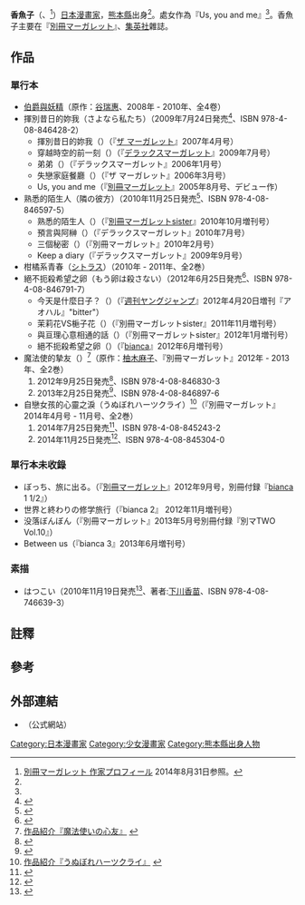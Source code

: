 '''香魚子'''（{{lang-ja|あゆこ}}、{{bd||7月30日||}}<ref name="profile">[http://betsuma.shueisha.co.jp/comics/profile.html#ayuko 別冊マーガレット 作家プロフィール] {{webarchive|url=https://web.archive.org/web/20150904075355/http://betsuma.shueisha.co.jp/comics/profile.html |date=2015-09-04 }} 2014年8月31日参照。</ref>）[[日本|日本]][[漫畫家|漫畫家]]，[[熊本縣|熊本縣]]出身<ref name="profile" />。處女作為『Us, you and me』<ref name="profile" />。香魚子主要在『[[別冊マーガレット|別冊マーガレット]]』、[[集英社|集英社]]雜誌。

== 作品 ==
=== 單行本 ===
* [[伯爵與妖精|伯爵與妖精]]（原作：[[谷瑞惠|谷瑞惠]]、2008年 - 2010年、全4卷）
* 揮別昔日的妳我（さよなら私たち）（2009年7月24日発売<ref>{{Cite web |url=http://books.shueisha.co.jp/CGI/search/syousai_put.cgi?isbn_cd=978-4-08-846428-2&mode=1 |title=さよなら私たち｜香魚子｜マーガレットコミックス｜BOOKNAVI |publisher=集英社 |accessdate=2014-11-27 |archive-date=2018-10-28 |archive-url=https://web.archive.org/web/20181028231409/http://books.shueisha.co.jp/items/contents.html?isbn=978-4-08-846428-2&mode=1 |dead-url=no }}</ref>、ISBN 978-4-08-846428-2）
** 揮別昔日的妳我（{{lang|ja|さよなら私たち}}）（『[[ザ_マーガレット|ザ マーガレット]]』2007年4月号）
** 穿越時空的前一刻（{{lang|ja|時をかけるまえに}}）（『[[デラックスマーガレット|デラックスマーガレット]]』2009年7月号）
** 弟弟（{{lang|ja|おとうとくん}}）（『デラックスマーガレット』2006年1月号）
** 失戀家庭餐廳（{{lang|ja|失恋ファミリーレストラン}}）（『ザ マーガレット』2006年3月号）
** Us, you and me（『[[別冊マーガレット|別冊マーガレット]]』2005年8月号、デビュー作）
* 熟悉的陌生人（隣の彼方）（2010年11月25日発売<ref>{{Cite web |url=http://books.shueisha.co.jp/CGI/search/syousai_put.cgi?isbn_cd=978-4-08-846597-5&mode=1 |title=隣の彼方｜香魚子｜マーガレットコミックス｜BOOKNAVI |publisher=集英社 |accessdate=2014-11-27}}</ref>、ISBN 978-4-08-846597-5）
** 熟悉的陌生人（{{lang|ja|隣の彼方}}）（『[[別冊マーガレット#姉妹誌|別冊マーガレットsister]]』2010年10月増刊号）
** 預言與阿榊（{{lang|ja|ノストラダムスと榊くん}}）（『デラックスマーガレット』2010年7月号）
** 三個秘密（{{lang|ja|ひみつみっつ}}）（『別冊マーガレット』2010年2月号）
** Keep a diary（『デラックスマーガレット』2009年9月号）
* 柑橘系青春（[[シトラス_(漫画)|シトラス]]）（2010年 - 2011年、全2巻）
* 絕不扼殺希望之卵（もう卵は殺さない）（2012年6月25日発売<ref>{{Cite web |url=http://books.shueisha.co.jp/CGI/search/syousai_put.cgi?isbn_cd=978-4-08-846791-7&mode=1 |title=もう卵は殺さない｜香魚子｜マーガレットコミックス｜BOOKNAVI |publisher=集英社 |accessdate=2014-11-27}}</ref>、ISBN 978-4-08-846791-7）
** 今天是什麼日子？（{{lang|ja|きょうはなんの日}}）（『[[週刊ヤングジャンプ|週刊ヤングジャンプ]]』2012年4月20日増刊『アオハル』"bitter"）
** 茉莉花VS梔子花（{{lang|ja|茉莉花にくちなし}}）（『別冊マーガレットsister』2011年11月増刊号）
** 與亘理心意相通的話（{{lang|ja|亘理くんとふれたなら}}）（『別冊マーガレットsister』2012年1月増刊号）
** 絕不扼殺希望之卵（{{lang|ja|もう卵は殺さない}}）（『[[別冊マーガレット#姉妹誌|bianca]]』2012年6月増刊号）
* 魔法使的摯友（{{lang|ja|魔法使いの心友}}）<ref group="注">[http://betsuma.shueisha.co.jp/lineup/mahoutsukai.html 作品紹介『魔法使いの心友』] {{webarchive|url=https://web.archive.org/web/20150429072802/http://betsuma.shueisha.co.jp/lineup/mahoutsukai.html |date=2015-04-29 }}</ref>（原作：[[柚木麻子|柚木麻子]]、『別冊マーガレット』2012年 - 2013年、全2巻）
*# 2012年9月25日発売<ref>{{Cite web |url=http://books.shueisha.co.jp/CGI/search/syousai_put.cgi?isbn_cd=978-4-08-846830-3&mode=1 |title=魔法使いの心友/1｜柚木 麻子・香魚子｜マーガレットコミックス｜BOOKNAVI |publisher=集英社 |accessdate=2014-11-27}}</ref>、ISBN 978-4-08-846830-3
*# 2013年2月25日発売<ref>{{Cite web |url=http://books.shueisha.co.jp/CGI/search/syousai_put.cgi?isbn_cd=978-4-08-846897-6&mode=1 |title=魔法使いの心友/2｜柚木 麻子・香魚子｜マーガレットコミックス｜BOOKNAVI |publisher=集英社 |accessdate=2014-11-27}}</ref>、ISBN 978-4-08-846897-6
* 自戀女孩的心靈之淚（うぬぼれハーツクライ）<ref group="注">[http://betsuma.shueisha.co.jp/lineup/unubore.html 作品紹介『うぬぼれハーツクライ』] {{webarchive|url=https://web.archive.org/web/20150428051520/http://betsuma.shueisha.co.jp/lineup/unubore.html |date=2015-04-28 }}</ref>（『別冊マーガレット』2014年4月号 - 11月号、全2巻）
*# 2014年7月25日発売<ref>{{Cite web |url=http://books.shueisha.co.jp/CGI/search/syousai_put.cgi?isbn_cd=978-4-08-845243-2&mode=1 |title=うぬぼれハーツクライ/1｜香魚子｜マーガレットコミックス｜BOOKNAVI |publisher=集英社 |accessdate=2014-11-27}}</ref>、ISBN 978-4-08-845243-2
*# 2014年11月25日発売<ref>{{Cite web |url=http://books.shueisha.co.jp/CGI/search/syousai_put.cgi?isbn_cd=978-4-08-845304-0&mode=1 |title=うぬぼれハーツクライ/2｜香魚子｜マーガレットコミックス｜BOOKNAVI |publisher=集英社 |accessdate=2014-11-27}}</ref>、ISBN 978-4-08-845304-0

=== 單行本未收錄 ===
* ぼっち、旅に出る。（『[[別冊マーガレット|別冊マーガレット]]』2012年9月号，別冊付録『[[別冊マーガレット#姉妹誌|bianca]] 1 1/2』）
* 世界と終わりの修学旅行（『bianca 2』 2012年11月増刊号）
* 没落ぼんぼん（『別冊マーガレット』2013年5月号別冊付録『別マTWO Vol.10』）
* Between us（『bianca 3』2013年6月増刊号）

=== 素描 ===
* はつこい（2010年11月19日発売<ref>{{Cite web |url=http://books.shueisha.co.jp/CGI/search/syousai_put.cgi?isbn_cd=978-4-08-746639-3&mode=1 |title=はつこい｜下川 香苗｜集英社文庫（日本）｜BOOKNAVI |publisher=集英社 |accessdate=2014-11-27}}</ref>、著者:[[下川香苗|下川香苗]]、ISBN 978-4-08-746639-3）

==註釋==
<references group="注"/>

== 參考 ==
{{Reflist}}

== 外部連結 ==
*{{ja}}[http://ikidiary.blog84.fc2.com/ {{lang|ja|香魚子memo}}]（公式網站）

{{DEFAULTSORT:Ayuko}}
[[Category:日本漫畫家|Category:日本漫畫家]]
[[Category:少女漫畫家|Category:少女漫畫家]]
[[Category:熊本縣出身人物|Category:熊本縣出身人物]]